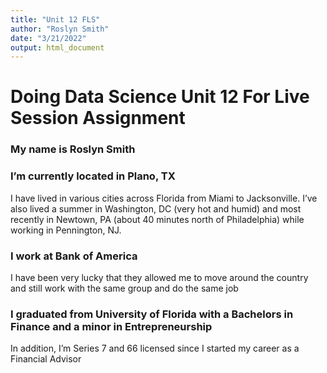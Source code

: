 ```yaml
---
title: "Unit 12 FLS"
author: "Roslyn Smith"
date: "3/21/2022"
output: html_document
---
```


# Doing Data Science Unit 12 For Live Session Assignment
### My name is Roslyn Smith

### I'm currently located in Plano, TX 
I have lived in various cities across Florida from Miami to Jacksonville.  I've also lived a summer in Washington, DC (very hot and humid) and most recently in Newtown, PA (about 40 minutes north of Philadelphia) while working in Pennington, NJ.

### I work at Bank of America
I have been very lucky that they allowed me to move around the country and still work with the same group and do the same job

### I graduated from University of Florida with a Bachelors in Finance and a minor in Entrepreneurship
In addition, I'm Series 7 and 66 licensed since I started my career as a Financial Advisor

